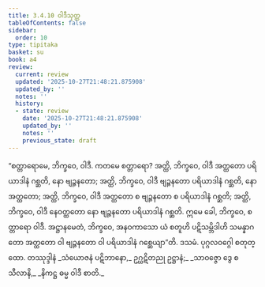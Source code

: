```yaml
---
title: 3.4.10 ဝါဒီသုတ္တ
tableOfContents: false
sidebar:
  order: 10
type: tipitaka
basket: su
book: a4
review:
  current: review
  updated: '2025-10-27T21:48:21.875908'
  updated_by: ''
  notes: ''
  history:
  - state: review
    date: '2025-10-27T21:48:21.875908'
    updated_by: ''
    notes: ''
    previous_state: draft
---
```



<ReviewStatus review={frontmatter.review} showDetails={true} />

<HypothesisAnnotation frontmatter={frontmatter} />

<DynamicBreadcrumb />

<Division number="140" book="a4" e="ch" v="15" p="455">

<Paragraph number="877" book="a4">
“စတ္တာရောမေ, ဘိက္ခဝေ, ဝါဒီ. ကတမေ စတ္တာရော? အတ္ထိ, ဘိက္ခဝေ, ဝါဒီ အတ္ထတော ပရိယာဒါနံ ဂစ္ဆတိ, နော ဗျဉ္ဇနတော; အတ္ထိ, ဘိက္ခဝေ, ဝါဒီ ဗျဉ္ဇနတော ပရိယာဒါနံ ဂစ္ဆတိ, နော အတ္ထတော; အတ္ထိ, ဘိက္ခဝေ, ဝါဒီ အတ္ထတော စ ဗျဉ္ဇနတော စ ပရိယာဒါနံ ဂစ္ဆတိ; အတ္ထိ, ဘိက္ခဝေ, ဝါဒီ နေဝတ္ထတော နော ဗျဉ္ဇနတော ပရိယာဒါနံ ဂစ္ဆတိ. ဣမေ ခေါ, ဘိက္ခဝေ, စတ္တာရော ဝါဒီ. အဋ္ဌာနမေတံ, ဘိက္ခဝေ, အနဝကာသော ယံ စတူဟိ ပဋိသမ္ဘိဒါဟိ သမန္နာဂတော အတ္ထတော ဝါ ဗျဉ္ဇနတော ဝါ ပရိယာဒါနံ ဂစ္ဆေယျာ”တိ.

</Paragraph>
</Division>

<Paragraph number="878" type="center" book="a4">
ဒသမံ.



</Paragraph>

<Paragraph number="879" type="center" book="a4">
ပုဂ္ဂလဝဂ္ဂေါ စတုတ္ထော.



</Paragraph>

<Paragraph number="880" type="center" book="a4">
တဿုဒ္ဒါနံ


</Paragraph>

<Paragraph number="881" type="verses" book="a4">
_သံယောဇနံ ပဋိဘာနော,_  
ဥဂ္ဃဋိတညု ဥဋ္ဌာနံ;_  
_သာဝဇ္ဇော ဒွေ စ သီလာနိ,_  
_နိကဋ္ဌ ဓမ္မ ဝါဒီ စာတိ._
</Paragraph>